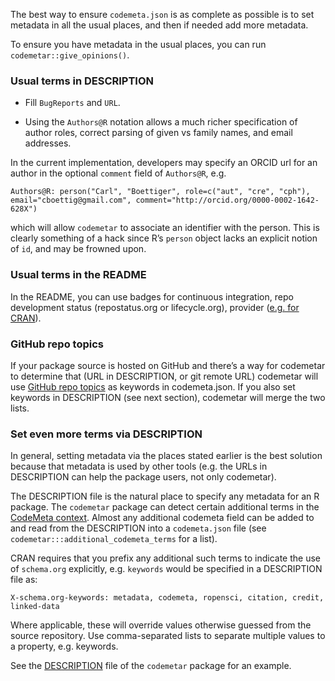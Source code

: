 The best way to ensure `codemeta.json` is as complete as possible is to set metadata in all the usual places, and then if needed add more metadata.

To ensure you have metadata in the usual places, you can run `codemetar::give_opinions()`.

### Usual terms in DESCRIPTION

* Fill `BugReports` and `URL`. 

* Using the `Authors@R` notation allows a much richer specification of author roles, correct parsing of given vs family names, and email addresses. 

In the current implementation, developers may specify an ORCID url for an author in the optional `comment` field of `Authors@R`, e.g.

```
Authors@R: person("Carl", "Boettiger", role=c("aut", "cre", "cph"), email="cboettig@gmail.com", comment="http://orcid.org/0000-0002-1642-628X")
```

which will allow `codemetar` to associate an identifier with the person.  This is clearly something of a hack since R's `person` object lacks an explicit notion of `id`, and may be frowned upon.

### Usual terms in the README

In the README, you can use badges for continuous integration, repo development status (repostatus.org or lifecycle.org), provider ([e.g. for CRAN](https://docs.r-hub.io/#badges)).

### GitHub repo topics

If your package source is hosted on GitHub and there's a way for codemetar to determine that (URL in DESCRIPTION, or git remote URL) codemetar will use [GitHub repo topics](https://help.github.com/en/github/administering-a-repository/classifying-your-repository-with-topics) as keywords in codemeta.json. If you also set keywords in DESCRIPTION (see next section), codemetar will merge the two lists.

### Set even more terms via DESCRIPTION

In general, setting metadata via the places stated earlier is the best solution because that metadata is used by other tools (e.g. the URLs in DESCRIPTION can help the package users, not only codemetar).

The DESCRIPTION file is the natural place to specify any metadata for an R package.  The `codemetar` package can detect certain additional terms in the [CodeMeta context](https://codemeta.github.io/terms).  Almost any additional codemeta field can be added to and read from the DESCRIPTION into a `codemeta.json` file (see `codemetar:::additional_codemeta_terms` for a list).  

CRAN requires that you prefix any additional such terms to indicate the use of `schema.org` explicitly, e.g. `keywords` would be specified in a DESCRIPTION file as:

```
X-schema.org-keywords: metadata, codemeta, ropensci, citation, credit, linked-data
```

Where applicable, these will override values otherwise guessed from the source repository.  Use comma-separated lists to separate multiple values to a property, e.g. keywords.  

See the [DESCRIPTION](https://github.com/codemeta/codemetar/blob/master/DESCRIPTION) file of the `codemetar` package for an example.  
